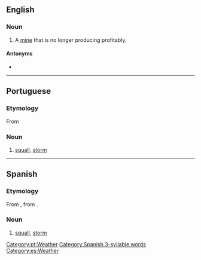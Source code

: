 ==English==

===Noun===
{{en-noun}}

# {{lb|en|mining}} A [[mine]] that is no longer producing profitably.

====Antonyms====
* {{l|en|bonanza}}

----

==Portuguese==
===Etymology===
From {{bor|pt|es|borrasca}}
===Noun===
{{pt-noun|f}}

# [[squall]], [[storm]]

[[Category:pt:Weather]]

----

==Spanish==

===Etymology===
From {{etyl|la|es}} {{m|la|borras}}, from {{m|la|boreas}}.

===Noun===
{{es-noun|f}}

# [[squall]], [[storm]]

[[Category:Spanish 3-syllable words]]
[[Category:es:Weather]]